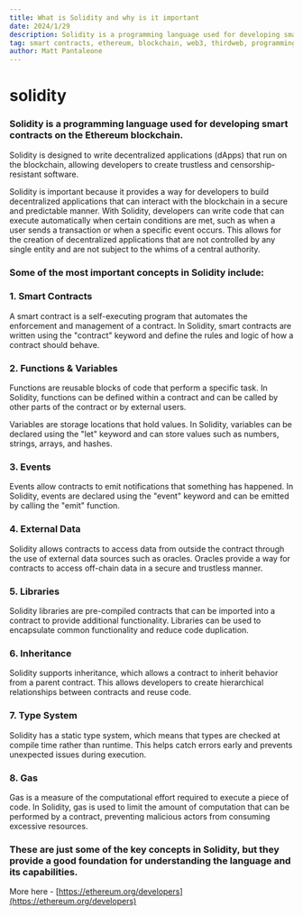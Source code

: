```yaml
---
title: What is Solidity and why is it important
date: 2024/1/29
description: Solidity is a programming language used for developing smart contracts on the Ethereum blockchain. It is a statically typed, compiled language that runs on the Ethereum Virtual Machine or EVM
tag: smart contracts, ethereum, blockchain, web3, thirdweb, programming, solidity
author: Matt Pantaleone
---
```


# solidity

### Solidity is a programming language used for developing smart contracts on the Ethereum blockchain.

Solidity is designed to write decentralized applications (dApps) that run on the blockchain, allowing developers to create trustless and censorship-resistant software.

Solidity is important because it provides a way for developers to build decentralized applications that can interact with the blockchain in a secure and predictable manner. With Solidity, developers can write code that can execute automatically when certain conditions are met, such as when a user sends a transaction or when a specific event occurs. This allows for the creation of decentralized applications that are not controlled by any single entity and are not subject to the whims of a central authority.

### Some of the most important concepts in Solidity include:

### 1. Smart Contracts

A smart contract is a self-executing program that automates the enforcement and management of a contract. In Solidity, smart contracts are written using the "contract" keyword and define the rules and logic of how a contract should behave.

### 2. Functions & Variables

Functions are reusable blocks of code that perform a specific task. In Solidity, functions can be defined within a contract and can be called by other parts of the contract or by external users.

Variables are storage locations that hold values. In Solidity, variables can be declared using the "let" keyword and can store values such as numbers, strings, arrays, and hashes.

### 3. Events

Events allow contracts to emit notifications that something has happened. In Solidity, events are declared using the "event" keyword and can be emitted by calling the "emit" function.

### 4. External Data

Solidity allows contracts to access data from outside the contract through the use of external data sources such as oracles. Oracles provide a way for contracts to access off-chain data in a secure and trustless manner.

### 5. Libraries

Solidity libraries are pre-compiled contracts that can be imported into a contract to provide additional functionality. Libraries can be used to encapsulate common functionality and reduce code duplication.

### 6. Inheritance

Solidity supports inheritance, which allows a contract to inherit behavior from a parent contract. This allows developers to create hierarchical relationships between contracts and reuse code.

### 7. Type System

Solidity has a static type system, which means that types are checked at compile time rather than runtime. This helps catch errors early and prevents unexpected issues during execution.

### 8. Gas

Gas is a measure of the computational effort required to execute a piece of code. In Solidity, gas is used to limit the amount of computation that can be performed by a contract, preventing malicious actors from consuming excessive resources.

### These are just some of the key concepts in Solidity, but they provide a good foundation for understanding the language and its capabilities.

More here - [https://ethereum.org/developers](https://ethereum.org/developers)